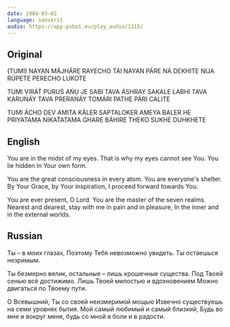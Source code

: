 ```yaml
---
date: 1984-03-02
language: sanskrit
audio: https://app.psbot.eu/play_audio/1315/
---
```


## Original

(TUMI) NAYAN MÁJHÁRE RAYECHO
TÁI NAYAN PÁRE NÁ DEKHITE
NIJA RÚPETE PERECHO LUKOTE

TUMI VIRÁT́ PURUŚ AŃU JE SABI
TAVA ÁSHRAY SAKALE LABHI
TAVA KARUŃÁY TAVA PRERAŃÁY
TOMÁRI PATHE PÁRI CALITE

TUMI ÁCHO DEV AMITA KÁLER
SAPTALOKER AMEYA BALER
HE PRIYATAMA NIKAT́ATAMA
GHARE BÁHIRE THEKO SUKHE DUHKHETE

## English

You are in the midst of my eyes.
That is why my eyes cannot see You.
You lie hidden in Your own form.

You are the great consciousness in every atom.
You are everyone's shelter.
By Your Grace, by Your inspiration,
I proceed forward towards You.

You are ever present, O Lord.
You are the master of the seven realms.
Nearest and dearest, stay with me in pain and in pleasure,
In the inner and in the external worlds.

## Russian

Ты – в моих глазах,
Поэтому Тебя невозможно увидеть.
Ты остаешься незримым.

Ты безмерно велик, остальные – лишь крошечные существа.
Под Твоей сенью всё достижимо.
Лишь Твоей милостью и вдохновением
Можно двигаться по Твоему пути.

О Всевышний, Ты со своей неизмеримой мощью
Извечно существуешь на семи уровнях бытия.
Мой самый любимый и самый близкий,
Будь во мне и вокруг меня, будь со мной в боли и в радости.
